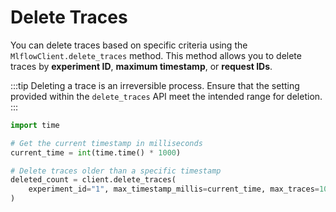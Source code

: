 
# Delete Traces

You can delete traces based on specific criteria using the <APILink fn="mlflow.client.MlflowClient.delete_traces">`MlflowClient.delete_traces`</APILink> method. This method allows you to delete traces by **experiment ID**,
**maximum timestamp**, or **request IDs**.

:::tip
Deleting a trace is an irreversible process. Ensure that the setting provided within the `delete_traces` API meet the intended range for deletion.
:::

```python
import time

# Get the current timestamp in milliseconds
current_time = int(time.time() * 1000)

# Delete traces older than a specific timestamp
deleted_count = client.delete_traces(
    experiment_id="1", max_timestamp_millis=current_time, max_traces=10
)
```